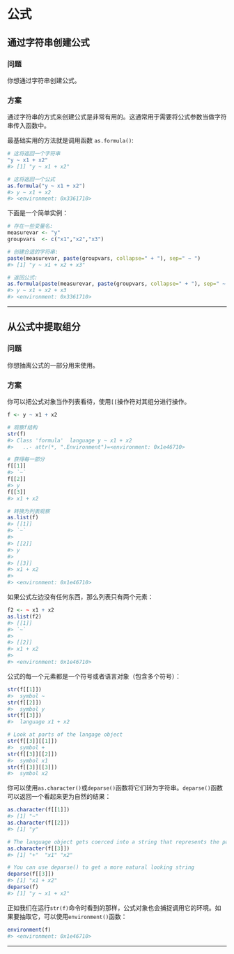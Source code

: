 # 公式

## 通过字符串创建公式

### 问题

你想通过字符串创建公式。

### 方案

通过字符串的方式来创建公式是非常有用的。这通常用于需要将公式参数当做字符串传入函数中。

最基础实用的方法就是调用函数 `as.formula()`:

```R
# 这将返回一个字符串
"y ~ x1 + x2"
#> [1] "y ~ x1 + x2"

# 这将返回一个公式
as.formula("y ~ x1 + x2")
#> y ~ x1 + x2
#> <environment: 0x3361710>
```

下面是一个简单实例：

```R
# 存在一些变量名:
measurevar <- "y"
groupvars  <- c("x1","x2","x3")

# 创建合适的字符串:
paste(measurevar, paste(groupvars, collapse=" + "), sep=" ~ ")
#> [1] "y ~ x1 + x2 + x3"

# 返回公式:
as.formula(paste(measurevar, paste(groupvars, collapse=" + "), sep=" ~ "))
#> y ~ x1 + x2 + x3
#> <environment: 0x3361710>
```

------


## 从公式中提取组分

### 问题

你想抽离公式的一部分用来使用。

### 方案

你可以把公式对象当作列表看待，使用`[[`操作符对其组分进行操作。

```R
f <- y ~ x1 + x2

# 观察f结构
str(f)
#> Class 'formula'  language y ~ x1 + x2
#>   ..- attr(*, ".Environment")=<environment: 0x1e46710>

# 获得每一部分
f[[1]]
#> `~`
f[[2]]
#> y
f[[3]]
#> x1 + x2

# 转换为列表观察
as.list(f)
#> [[1]]
#> `~`
#> 
#> [[2]]
#> y
#> 
#> [[3]]
#> x1 + x2
#> 
#> <environment: 0x1e46710>
```

如果公式左边没有任何东西，那么列表只有两个元素：

```R
f2 <- ~ x1 + x2
as.list(f2)
#> [[1]]
#> `~`
#> 
#> [[2]]
#> x1 + x2
#> 
#> <environment: 0x1e46710>

```

公式的每一个元素都是一个符号或者语言对象（包含多个符号）：

```R
str(f[[1]])
#>  symbol ~
str(f[[2]])
#>  symbol y
str(f[[3]])
#>  language x1 + x2

# Look at parts of the langage object
str(f[[3]][[1]])
#>  symbol +
str(f[[3]][[2]])
#>  symbol x1
str(f[[3]][[3]])
#>  symbol x2

```

你可以使用`as.character()`或`deparse()`函数将它们转为字符串。`deparse()`函数可以返回一个看起来更为自然的结果：

```R
as.character(f[[1]])
#> [1] "~"
as.character(f[[2]])
#> [1] "y"

# The language object gets coerced into a string that represents the parse tree:
as.character(f[[3]])
#> [1] "+"  "x1" "x2"

# You can use deparse() to get a more natural looking string
deparse(f[[3]])
#> [1] "x1 + x2"
deparse(f)
#> [1] "y ~ x1 + x2"

```

正如我们在运行`str(f)`命令时看到的那样，公式对象也会捕捉调用它的环境。如果要抽取它，可以使用`environment()`函数：

```R
environment(f)
#> <environment: 0x1e46710>
```

------
